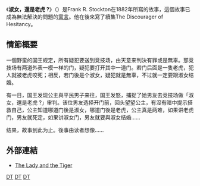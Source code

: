 {{Unreferenced |time=2010-09-19T18:11:10+00:00 }}
《'''淑女，還是老虎 ?'''》（{{lang-en|''The Lady, or the Tiger?''}}）是Frank R. Stockton在1882年所寫的故事，這個故事已成為無法解決的問題的[[寓言|寓言]]。他在後來寫了續集The Discourager of Hesitancy。

==情節概要==
一個野蛮的国王规定，所有疑犯要送到竞技场，由天意来判決有罪或是無辜。那竞技场有两道外表一模一样的门，疑犯要打开其中一道门。若门后面是一隻老虎，犯人就被老虎咬死；相反，若门後是个淑女，疑犯就是無辜，不过就一定要跟淑女结婚。

有一日，国王发现公主與平民男子来往，国王发怒，捕捉了她男友去竞技场做「淑女，還是老虎 ?」审判。该位男友选择开门前，回头望望公主，有沒有暗中提示搭救自己，公主知道哪道门後是淑女，哪道门後是老虎，公主真是两难，如果讲老虎门，男友就死定，如果讲淑女门，男友就要與淑女结婚……

结果，故事到此为止。後事由读者想像……

==外部連結==
*[http://www.shvoong.com/books/248747-lady-the-tiger/ The Lady and the Tiger] {{Wayback|url=http://www.shvoong.com/books/248747-lady-the-tiger/ |date=20070309061311 }}

{{wikisource|The Lady, or the Tiger?|淑女，還是老虎 ?|en}}
{{wikisource|The Discourager of Hesitancy|The Discourager of Hesitancy|en}}

{{US-stub}}
{{文學小作品}}

[[Category:美國文學|DT]]
[[Category:思想實驗|DT]]
[[Category:寓言|DT]]